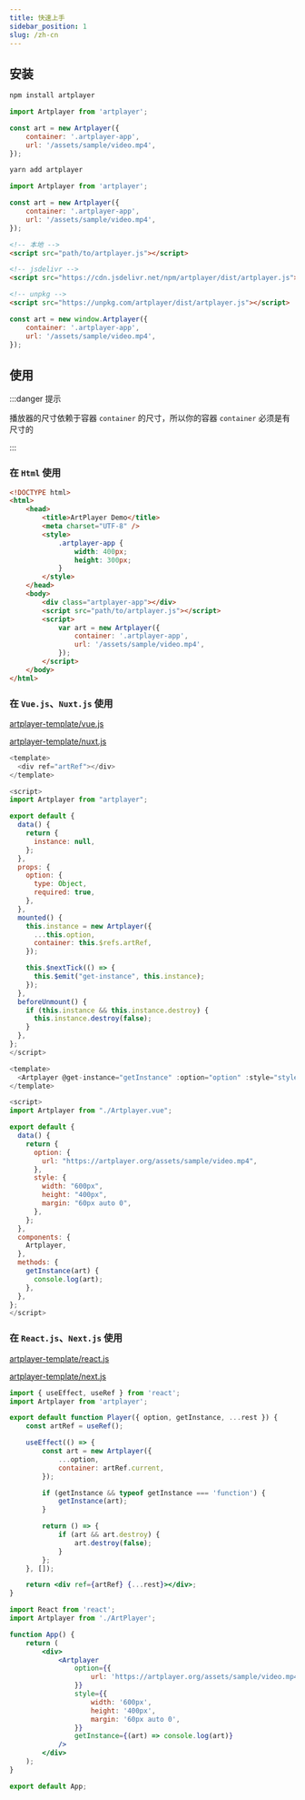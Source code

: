 ```yaml
---
title: 快速上手
sidebar_position: 1
slug: /zh-cn
---
```



## 安装

<Tabs>
<TabItem value="npm" label="npm">

```bash
npm install artplayer
```

```js
import Artplayer from 'artplayer';

const art = new Artplayer({
    container: '.artplayer-app',
    url: '/assets/sample/video.mp4',
});
```

</TabItem>
<TabItem value="yarn" label="yarn">

```bash
yarn add artplayer
```

```js
import Artplayer from 'artplayer';

const art = new Artplayer({
    container: '.artplayer-app',
    url: '/assets/sample/video.mp4',
});
```

</TabItem>
<TabItem value="script" label="script">

```html showLineNumbers
<!-- 本地 -->
<script src="path/to/artplayer.js"></script>

<!-- jsdelivr -->
<script src="https://cdn.jsdelivr.net/npm/artplayer/dist/artplayer.js"></script>

<!-- unpkg -->
<script src="https://unpkg.com/artplayer/dist/artplayer.js"></script>
```

```js
const art = new window.Artplayer({
    container: '.artplayer-app',
    url: '/assets/sample/video.mp4',
});
```

</TabItem>
</Tabs>

## 使用

:::danger 提示

播放器的尺寸依赖于容器 `container` 的尺寸，所以你的容器 `container` 必须是有尺寸的

:::

### 在 `Html` 使用

```html showLineNumbers
<!DOCTYPE html>
<html>
    <head>
        <title>ArtPlayer Demo</title>
        <meta charset="UTF-8" />
        <style>
            .artplayer-app {
                width: 400px;
                height: 300px;
            }
        </style>
    </head>
    <body>
        <div class="artplayer-app"></div>
        <script src="path/to/artplayer.js"></script>
        <script>
            var art = new Artplayer({
                container: '.artplayer-app',
                url: '/assets/sample/video.mp4',
            });
        </script>
    </body>
</html>
```

### 在 `Vue.js`、`Nuxt.js` 使用

<Tabs>
<TabItem value="Vue.js" label="Vue.js">

[artplayer-template/vue.js](https://github.com/zhw2590582/ArtPlayer/tree/master/packages/artplayer-template/vue.js)

</TabItem>
<TabItem value="Nuxt.js" label="Nuxt.js">

[artplayer-template/nuxt.js](https://github.com/zhw2590582/ArtPlayer/tree/master/packages/artplayer-template/nuxt.js)

</TabItem>
</Tabs>

<Tabs>
<TabItem value="Artplayer.vue" label="Artplayer.vue">

```js showLineNumbers
<template>
  <div ref="artRef"></div>
</template>

<script>
import Artplayer from "artplayer";

export default {
  data() {
    return {
      instance: null,
    };
  },
  props: {
    option: {
      type: Object,
      required: true,
    },
  },
  mounted() {
    this.instance = new Artplayer({
      ...this.option,
      container: this.$refs.artRef,
    });

    this.$nextTick(() => {
      this.$emit("get-instance", this.instance);
    });
  },
  beforeUnmount() {
    if (this.instance && this.instance.destroy) {
      this.instance.destroy(false);
    }
  },
};
</script>
```

</TabItem>
<TabItem value="App.vue" label="App.vue">

```js showLineNumbers
<template>
  <Artplayer @get-instance="getInstance" :option="option" :style="style" />
</template>

<script>
import Artplayer from "./Artplayer.vue";

export default {
  data() {
    return {
      option: {
        url: "https://artplayer.org/assets/sample/video.mp4",
      },
      style: {
        width: "600px",
        height: "400px",
        margin: "60px auto 0",
      },
    };
  },
  components: {
    Artplayer,
  },
  methods: {
    getInstance(art) {
      console.log(art);
    },
  },
};
</script>
```

</TabItem>
</Tabs>

### 在 `React.js`、`Next.js` 使用

<Tabs>
<TabItem value="React.js" label="React.js">

[artplayer-template/react.js](https://github.com/zhw2590582/ArtPlayer/tree/master/packages/artplayer-template/react.js)

</TabItem>
<TabItem value="Next.js" label="Next.js">

[artplayer-template/next.js](https://github.com/zhw2590582/ArtPlayer/tree/master/packages/artplayer-template/next.js)

</TabItem>
</Tabs>

<Tabs>
<TabItem value="ArtPlayer.jsx" label="ArtPlayer.jsx">

```jsx showLineNumbers
import { useEffect, useRef } from 'react';
import Artplayer from 'artplayer';

export default function Player({ option, getInstance, ...rest }) {
    const artRef = useRef();

    useEffect(() => {
        const art = new Artplayer({
            ...option,
            container: artRef.current,
        });

        if (getInstance && typeof getInstance === 'function') {
            getInstance(art);
        }

        return () => {
            if (art && art.destroy) {
                art.destroy(false);
            }
        };
    }, []);

    return <div ref={artRef} {...rest}></div>;
}
```

</TabItem>
<TabItem value="App.jsx" label="App.jsx">

```jsx showLineNumbers
import React from 'react';
import Artplayer from './ArtPlayer';

function App() {
    return (
        <div>
            <Artplayer
                option={{
                    url: 'https://artplayer.org/assets/sample/video.mp4',
                }}
                style={{
                    width: '600px',
                    height: '400px',
                    margin: '60px auto 0',
                }}
                getInstance={(art) => console.log(art)}
            />
        </div>
    );
}

export default App;
```

</TabItem>
</Tabs>
